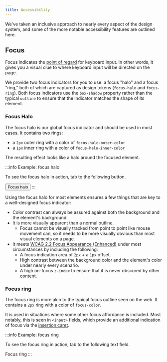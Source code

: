 ```yaml
---
title: Accessibility
---
```



We've taken an inclusive approach to nearly every aspect of the design system, and some of the more notable accessibility features are outlined here.

## Focus

Focus indicates the [point of regard](https://www.w3.org/WAI/IndieUI/wiki/Focus_and_Point_of_Regard) for keyboard input.
In other words, it gives you a visual clue to where keyboard input will be directed on the page.

We provide two focus indicators for you to use: a focus "halo" and a focus "ring," both of which are captured as design tokens (`focus-halo` and `focus-ring`).
Both focus indicators use the `box-shadow` property rather than the typical `outline` to ensure that the indicator matches the shape of its element.

### Focus Halo

The focus halo is our global focus indicator and should be used in most cases.
It contains two rings:

- a `2px` outer ring with a color of `focus-halo-outer-color`
- a `1px` inner ring with a color of `focus-halo-inner-color`

The resulting effect looks like a halo around the focused element.

:::info Example: focus halo

To see the focus halo in action, tab to the following button.

<Button className="nds-button nds-button--solid">Focus halo</Button>
:::

Using the focus halo for most elements ensures a few things that are key to a well-designed focus indicator:

- Color contrast can always be assured against both the background and the element's background.
- It is more visually apparent than a normal outline.
  - Focus cannot be visually tracked from point to point like mouse movement can, so it needs to be more visually obvious than most visual elements on a page.
- It meets [WCAG 2.2 Focus Appearance (Enhanced)](https://www.w3.org/TR/WCAG22/#focus-appearance-enhanced) under most circumstances by including the following:
  - A focus indication area of `2px` + a `1px` offset.
  - High contrast between the background color and the element's color under nearly every scenario.
  - A high on-focus `z-index` to ensure that it is never obscured by other content.

### Focus ring

The focus ring is more akin to the typical focus outline seen on the web.
It contains a `2px` ring with a color of `focus-color`.

It is used in situations where some other focus affordance is included.
Most notably, this is seen in `<input>` fields, which provide an additional indication of focus via the [insertion caret](https://developer.mozilla.org/en-US/docs/Glossary/caret).

:::info Example: focus ring

To see the focus ring in action, tab to the following text field.

<TextField>Focus ring</TextField>
:::
